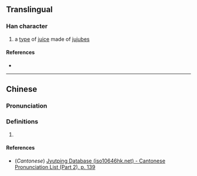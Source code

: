 {{character info/new}}
==Translingual==

===Han character===
{{Han char|rn=85|rad=水|as=07|sn=10|four=34131|canj=EGLC|ids=⿰氵赤}}

# a [[type]] of [[juice]] made of [[jujube]]s

====References====
* {{Han ref|kx=0625.230|dkj=17512|hdz=31618.190|uh=6D7E|ud=28030|bh=D261|bd=53857}}

----

==Chinese==
{{zh-forms}}

===Pronunciation===
{{zh-pron
|m=chēng
|c=zaa1
|mc=y
|oc=y
|ma=
|cat=n
}}

===Definitions===
{{zh-hanzi}}

# {{rfdef|lang=zh}}

====References====
* (''Cantonese'') [http://www.iso10646hk.net/jp/document/download.jsp Jyutping Database (iso10646hk.net) - Cantonese Pronunciation List (Part 2), p. 139]